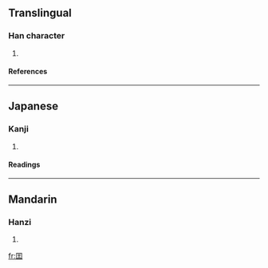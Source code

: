 {{see|國}}

==Translingual==
===Han character===
{{Han char|rn=31|rad=囗|as=04|sn=7|four=|canj=田一土 (WMG)}}
# {{defn|Han}}
====References====
{{Han ref|kx=0217.190|dkj=04716|dj=0445.020|hdz=10713.100|uh=56EF|ud=22255}}
----
==Japanese==
===Kanji===
{{ja-kanji|grade=|rs=囗04}}
# {{defn|Japanese}} 
====Readings====
{{ja-readings|on=[[こく]] (koku)|kun=}}
----
==Mandarin==
===Hanzi===
{{cmn-hanzi|pin=[[chuāng]] ([[chuang1]]), [[guó]] ([[guo2]])|wg=ch'uang<sup>1</sup>, kuo<sup>2</sup>}}
# {{defn|Mandarin}}

[[fr:囯]]
